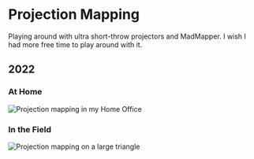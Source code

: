 # Projection Mapping

Playing around with ultra short-throw projectors and MadMapper. I wish I had more free time to play around with it.

## 2022

### At Home

![Projection mapping in my Home Office](./IMG_0214.jpg)

### In the Field

![Projection mapping on a large triangle](./IMG_0215.jpg)